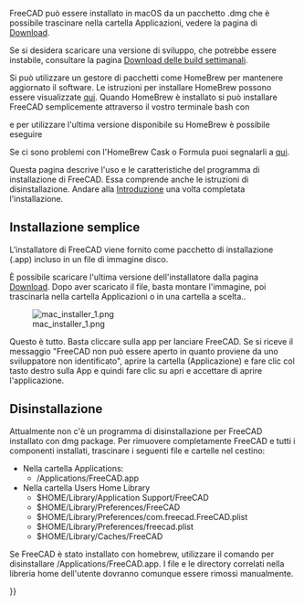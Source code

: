 <languages/>

{{Docnav/it|[[Installing_on_Linux/it|Installare in Linux]]|[[Installing_additional_components/it|Installare componenti aggiuntivi]]}}

FreeCAD può essere installato in macOS da un pacchetto .dmg che è possibile trascinare nella cartella Applicazioni, vedere la pagina di [[Download/it|Download]].

<div class="mw-translate-fuzzy">
Se si desidera scaricare una versione di sviluppo, che potrebbe essere instabile, consultare la pagina [https://github.com/FreeCAD/FreeCAD-Bundle/releases/tag/weekly-builds Download delle build settimanali].
</div>

Si può utilizzare un gestore di pacchetti come HomeBrew per mantenere aggiornato il software. Le istruzioni per installare HomeBrew possono essere visualizzate [https://brew.sh/ qui]. Quando HomeBrew è installato si può installare FreeCAD semplicemente attraverso il vostro terminale bash con 

{{Code|code=
brew install --cask freecad
}}

e per utilizzare l'ultima versione disponibile su HomeBrew è possibile eseguire

{{Code|code=
brew install freecad
}}

Se ci sono problemi con l'HomeBrew Cask o Formula puoi segnalarli a [https://github.com/FreeCAD/homebrew-freecad qui]. 

Questa pagina descrive l'uso e le caratteristiche del programma di installazione di FreeCAD. Essa comprende anche le istruzioni di disinstallazione. Andare alla [[Getting_started/it|Introduzione]] una volta completata l'installazione.

<span id="Simple_installation"></span>
== Installazione semplice ==

L'installatore di FreeCAD viene fornito come pacchetto di installazione (.app) incluso in un file di immagine disco.

È possibile scaricare l'ultima versione dell'installatore dalla pagina [[Download/it|Download]]. Dopo aver scaricato il file, basta montare l'immagine, poi trascinarla nella cartella Applicazioni o in una cartella a scelta..

[[File:mac_installer_1.png]]

Questo è tutto. Basta cliccare sulla app per lanciare FreeCAD. Se si riceve il messaggio "FreeCAD non può essere aperto in quanto proviene da uno sviluppatore non identificato", aprire la cartella (Applicazione) e fare clic col tasto destro sulla App e quindi fare clic su apri e accettare di aprire l'applicazione.

<span id="Uninstallation"></span>
== Disinstallazione ==

Attualmente non c'è un programma di disinstallazione per FreeCAD installato con dmg package.
Per rimuovere completamente FreeCAD e tutti i componenti installati, trascinare i seguenti file e cartelle nel cestino:

*Nella cartella Applications:
**/Applications/FreeCAD.app
*Nella cartella Users Home Library
**$HOME/Library/Application Support/FreeCAD
**$HOME/Library/Preferences/FreeCAD
**$HOME/Library/Preferences/com.freecad.FreeCAD.plist
**$HOME/Library/Preferences/freecad.plist
**$HOME/Library/Caches/FreeCAD

Se FreeCAD è stato installato con homebrew, utilizzare il comando {{incode|brew uninstall freecad}} per disinstallare /Applications/FreeCAD.app. I file e le directory correlati nella libreria home dell'utente dovranno comunque essere rimossi manualmente.


{{Docnav/it|[[Installing_on_Linux/it|Installare in Linux]]|[[Installing_additional_components/it|Installare componenti aggiuntivi]]}}

{{Userdocnavi{{#translation:}}}}